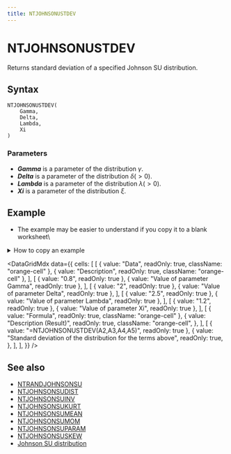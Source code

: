 ```yaml
---
title: NTJOHNSONUSTDEV
---
```



# NTJOHNSONUSTDEV

Returns standard deviation of a specified Johnson SU distribution.

## Syntax

```excel
NTJOHNSONUSTDEV(
    Gamma,
    Delta,
    Lambda,
    Xi
)
```

### Parameters

- **_Gamma_** is a parameter of the distribution $\gamma$.
- **_Delta_** is a parameter of the distribution $\delta(>0)$.
- **_Lambda_** is a parameter of the distribution $\lambda(>0)$.
- **_Xi_** is a parameter of the distribution $\xi$.

## Example

- The example may be easier to understand if you copy it to a blank worksheet\

<details>
  <summary>How to copy an example</summary>

1.  Create a blank workbook or worksheet.
2.  Select the example in the Help topic.

    **Note**  Do not select the row or column headers.

    ![Selecting an example from Help](./../../assets/functions/HowToCopy.png)

    Selecting an example from Help

3.  Press CTRL+C.
4.  In the worksheet, select cell A1, and press CTRL+V.
5.  To switch between viewing the results and viewing the formulas that return the results, press CTRL+` (grave accent), or on the **Tools** menu, point to **Formula Auditing**, and then click **Formula Auditing Mode**.

</details>

<DataGridMdx
  data={{
    cells: [
      [
        { value: "Data", readOnly: true, className: "orange-cell" },
        { value: "Description", readOnly: true, className: "orange-cell" },
      ],
      [
        { value: "0.8", readOnly: true },
        { value: "Value of parameter Gamma", readOnly: true },
      ],
      [
        { value: "2", readOnly: true },
        { value: "Value of parameter Delta", readOnly: true },
      ],
      [
        { value: "2.5", readOnly: true },
        { value: "Value of parameter Lambda", readOnly: true },
      ],
      [
        { value: "1.2", readOnly: true },
        { value: "Value of parameter Xi", readOnly: true },
      ],
      [
        { value: "Formula", readOnly: true, className: "orange-cell" },
        {
          value: "Description (Result)",
          readOnly: true,
          className: "orange-cell",
        },
      ],
      [
        { value: "=NTJOHNSONUSTDEV(A2,A3,A4,A5)", readOnly: true },
        {
          value: "Standard deviation of the distribution for the terms above",
          readOnly: true,
        },
      ],
    ],
  }}
/>
## See also

- [NTRANDJOHNSONSU](https://www.ntrand.com/ntrandjohnsonsu/)
- [NTJOHNSONSUDIST](https://www.ntrand.com/ntjohnsonsudist/)
- [NTJOHNSONSUINV](https://www.ntrand.com/ntjohnsonsuinv/)
- [NTJOHNSONSUKURT](https://www.ntrand.com/ntjohnsonsukurt/)
- [NTJOHNSONSUMEAN](https://www.ntrand.com/ntjohnsonsumean/)
- [NTJOHNSONSUMOM](https://www.ntrand.com/ntjohnsonsumom/)
- [NTJOHNSONSUPARAM](https://www.ntrand.com/ntjohnsonsuparam/)
- [NTJOHNSONSUSKEW](https://www.ntrand.com/ntjohnsonsuskew/)
- [Johnson SU distribution](https://www.ntrand.com/johnson-su-distribution/)

